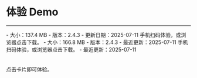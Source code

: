 # 体验 Demo

---


<CardGroup cols={3}>
<Card title="Android" href="https://www.pgyer.com/aMGfRnof" target="_blank">
- 大小：137.4 MB
- 版本：2.4.3
- 更新日期：2025-07-11
<Frame width="512" height="auto"><QRCode content="https://www.pgyer.com/aMGfRnof"/></Frame>
手机扫码体验，或浏览器点击下载。
</Card>
<Card title="iOS" href="https://testflight.apple.com/join/ddJ1fERn" target="_blank">
- 大小：166.8 MB
- 版本：2.4.3
- 最近更新：2025-07-11
<Frame width="512" height="auto"><QRCode content="https://testflight.apple.com/join/ddJ1fERn"/></Frame>
手机扫码体验，或浏览器点击下载。
</Card>
<Card title="Web" href="https://preview-aigc-solution.zegotech.cn/" target="_blank">
- 最近更新：2025-07-11
<br/>
<br/>
<br/>
<Frame width="512" height="auto"><QRCode content="https://preview-aigc-solution.zegotech.cn/"/></Frame>
点击卡片即可体验。
</Card>
</CardGroup>
